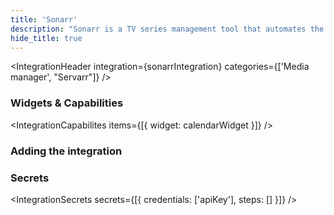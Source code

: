 ```yaml
---
title: 'Sonarr'
description: "Sonarr is a TV series management tool that automates the process of downloading, sorting, and renaming episodes."
hide_title: true
---
```




<IntegrationHeader
  integration={sonarrIntegration}
  categories={['Media manager', "Servarr"]}
/>

### Widgets & Capabilities
<IntegrationCapabilites
    items={[{ widget: calendarWidget }]}
/>

### Adding the integration
<AddingIntegration />

### Secrets
<IntegrationSecrets secrets={[{
    credentials: ['apiKey'],
    steps: []
}]} />